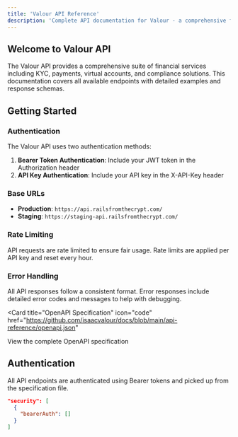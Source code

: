```yaml
---
title: 'Valour API Reference'
description: 'Complete API documentation for Valour - a comprehensive financial services platform'
---
```


## Welcome to Valour API

The Valour API provides a comprehensive suite of financial services including KYC, payments, virtual accounts, and compliance solutions. This documentation covers all available endpoints with detailed examples and response schemas.

## Getting Started

### Authentication

The Valour API uses two authentication methods:

1. **Bearer Token Authentication**: Include your JWT token in the Authorization header
2. **API Key Authentication**: Include your API key in the X-API-Key header

### Base URLs

- **Production**: `https://api.railsfromthecrypt.com/`
- **Staging**: `https://staging-api.railsfromthecrypt.com/`

### Rate Limiting

API requests are rate limited to ensure fair usage. Rate limits are applied per API key and reset every hour.

### Error Handling

All API responses follow a consistent format. Error responses include detailed error codes and messages to help with debugging.

<Card
  title="OpenAPI Specification"
  icon="code"
  href="https://github.com/isaacvalour/docs/blob/main/api-reference/openapi.json"
>
  View the complete OpenAPI specification
</Card>

## Authentication

All API endpoints are authenticated using Bearer tokens and picked up from the specification file.

```json
"security": [
  {
    "bearerAuth": []
  }
]
```
